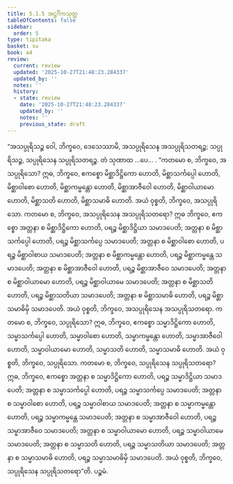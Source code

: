 ```yaml
---
title: 5.1.5 အဋ္ဌင်္ဂိကသုတ္တ
tableOfContents: false
sidebar:
  order: 5
type: tipitaka
basket: su
book: a4
review:
  current: review
  updated: '2025-10-27T21:48:23.284337'
  updated_by: ''
  notes: ''
  history:
  - state: review
    date: '2025-10-27T21:48:23.284337'
    updated_by: ''
    notes: ''
    previous_state: draft
---
```



<ReviewStatus review={frontmatter.review} showDetails={true} />

<HypothesisAnnotation frontmatter={frontmatter} />

<DynamicBreadcrumb />

<Division number="205" book="a4" e="ch" v="15" p="543">

<Paragraph number="1334" book="a4">
“အသပ္ပုရိသဉ္စ ဝေါ, ဘိက္ခဝေ, ဒေသေဿာမိ, အသပ္ပုရိသေန အသပ္ပုရိသတရဉ္စ; သပ္ပုရိသဉ္စ, သပ္ပုရိသေန သပ္ပုရိသတရဉ္စ. တံ သုဏာထ …ပေ… .
</Paragraph>

<Paragraph number="1335" book="a4">
“ကတမော စ, ဘိက္ခဝေ, အသပ္ပုရိသော? ဣဓ, ဘိက္ခဝေ, ဧကစ္စော မိစ္ဆာဒိဋ္ဌိကော ဟောတိ, မိစ္ဆာသင်္ကပ္ပေါ ဟောတိ, မိစ္ဆာဝါစော ဟောတိ, မိစ္ဆာကမ္မန္တော ဟောတိ, မိစ္ဆာအာဇီဝေါ ဟောတိ, မိစ္ဆာဝါယာမော ဟောတိ, မိစ္ဆာသတိ ဟောတိ, မိစ္ဆာသမာဓိ ဟောတိ. အယံ ဝုစ္စတိ, ဘိက္ခဝေ, အသပ္ပုရိသော.
</Paragraph>

<Paragraph number="1336" book="a4">
ကတမော စ, ဘိက္ခဝေ, အသပ္ပုရိသေန အသပ္ပုရိသတရော? ဣဓ ဘိက္ခဝေ, ဧကစ္စော အတ္တနာ စ မိစ္ဆာဒိဋ္ဌိကော ဟောတိ, ပရဉ္စ မိစ္ဆာဒိဋ္ဌိယာ သမာဒပေတိ; အတ္တနာ စ မိစ္ဆာသင်္ကပ္ပေါ ဟောတိ, ပရဉ္စ မိစ္ဆာသင်္ကပ္ပေ သမာဒပေတိ; အတ္တနာ စ မိစ္ဆာဝါစော ဟောတိ, ပရဉ္စ မိစ္ဆာဝါစာယ သမာဒပေတိ; အတ္တနာ စ မိစ္ဆာကမ္မန္တော ဟောတိ, ပရဉ္စ မိစ္ဆာကမ္မန္တေ သမာဒပေတိ; အတ္တနာ စ မိစ္ဆာအာဇီဝေါ ဟောတိ, ပရဉ္စ မိစ္ဆာအာဇီဝေ သမာဒပေတိ; အတ္တနာ စ မိစ္ဆာဝါယာမော ဟောတိ, ပရဉ္စ မိစ္ဆာဝါယာမေ သမာဒပေတိ; အတ္တနာ စ မိစ္ဆာသတိ ဟောတိ, ပရဉ္စ မိစ္ဆာသတိယာ သမာဒပေတိ; အတ္တနာ စ မိစ္ဆာသမာဓိ ဟောတိ, ပရဉ္စ မိစ္ဆာသမာဓိမှိ သမာဒပေတိ. အယံ ဝုစ္စတိ, ဘိက္ခဝေ, အသပ္ပုရိသေန အသပ္ပုရိသတရော.
</Paragraph>

<Paragraph number="1337" book="a4">
ကတမော စ, ဘိက္ခဝေ, သပ္ပုရိသော? ဣဓ, ဘိက္ခဝေ, ဧကစ္စော သမ္မာဒိဋ္ဌိကော ဟောတိ, သမ္မာသင်္ကပ္ပေါ ဟောတိ, သမ္မာဝါစော ဟောတိ, သမ္မာကမ္မန္တော ဟောတိ, သမ္မာအာဇီဝေါ ဟောတိ, သမ္မာဝါယာမော ဟောတိ, သမ္မာသတိ ဟောတိ, သမ္မာသမာဓိ ဟောတိ. အယံ ဝုစ္စတိ, ဘိက္ခဝေ, သပ္ပုရိသော.
</Paragraph>

<Paragraph number="1338" book="a4">
ကတမော စ, ဘိက္ခဝေ, သပ္ပုရိသေန သပ္ပုရိသတရော? ဣဓ, ဘိက္ခဝေ, ဧကစ္စော အတ္တနာ စ သမ္မာဒိဋ္ဌိကော ဟောတိ, ပရဉ္စ သမ္မာဒိဋ္ဌိယာ သမာဒပေတိ; အတ္တနာ စ သမ္မာသင်္ကပ္ပေါ ဟောတိ, ပရဉ္စ သမ္မာသင်္ကပ္ပေ သမာဒပေတိ; အတ္တနာ စ သမ္မာဝါစော ဟောတိ, ပရဉ္စ သမ္မာဝါစာယ သမာဒပေတိ; အတ္တနာ စ သမ္မာကမ္မန္တော ဟောတိ, ပရဉ္စ သမ္မာကမ္မန္တေ သမာဒပေတိ; အတ္တနာ စ သမ္မာအာဇီဝေါ ဟောတိ, ပရဉ္စ သမ္မာအာဇီဝေ သမာဒပေတိ; အတ္တနာ စ သမ္မာဝါယာမော ဟောတိ, ပရဉ္စ သမ္မာဝါယာမေ သမာဒပေတိ; အတ္တနာ စ သမ္မာသတိ ဟောတိ, ပရဉ္စ သမ္မာသတိယာ သမာဒပေတိ; အတ္တနာ စ သမ္မာသမာဓိ ဟောတိ, ပရဉ္စ သမ္မာသမာဓိမှိ သမာဒပေတိ. အယံ ဝုစ္စတိ, ဘိက္ခဝေ, သပ္ပုရိသေန သပ္ပုရိသတရော”တိ.

</Paragraph>
</Division>

<Paragraph number="1339" type="center" book="a4">
ပဉ္စမံ.
</Paragraph>